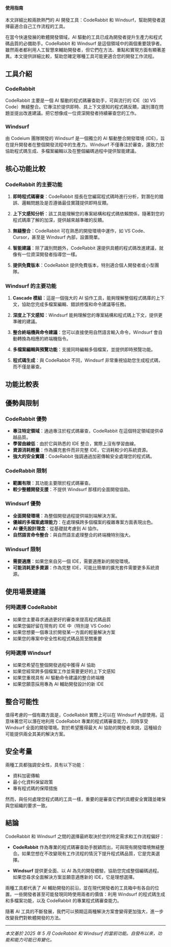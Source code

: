 
<div className="bg-blue-50 border-l-4 border-blue-500 p-4 mb-6">
  <h4 className="text-blue-800 font-medium mb-1">使用指南</h4>
  <p className="text-blue-700">
    本文詳細比較兩款熱門的 AI 開發工具：CodeRabbit 和 Windsurf，幫助開發者選擇最適合自己工作流程的工具。
  </p>
</div>

在當今快速發展的軟體開發領域，AI 驅動的工具已成為開發者提升生產力和程式碼品質的必備助手。CodeRabbit 和 Windsurf 是這個領域中的兩個重要競爭者。雖然兩者都利用人工智慧來輔助開發者，但它們在方法、重點和實現方面有顯著差異。本文提供詳細比較，幫助您確定哪種工具可能更適合您的開發工作流程。

## 工具介紹

### CodeRabbit

CodeRabbit 主要是一個 AI 驅動的程式碼審查助手，可與流行的 IDE（如 VS Code）無縫整合。它專注於提供即時、具上下文感知的程式碼反饋，識別潛在問題並提出改進建議。把它想像成一位資深開發者持續審查您的工作。

### Windsurf

由 Codeium 團隊開發的 Windsurf 是一個獨立的 AI 驅動整合開發環境 (IDE)，旨在提升開發者在整個開發流程中的生產力。Windsurf 不僅專注於審查，還致力於協助程式碼生成、多檔案編輯以及在整個編碼過程中提供智能建議。

## 核心功能比較

<FeatureComparisonChart />

### CodeRabbit 的主要功能

1. **即時程式碼審查**：CodeRabbit 擅長在您編寫程式碼時進行分析，對潛在的錯誤、邏輯問題及是否遵循最佳實踐提供即時反饋。

2. **上下文感知分析**：該工具能理解您的專案結構和程式碼依賴關係，隨著對您的程式碼庫了解的加深，提供越來越準確的反饋。

3. **無縫整合**：CodeRabbit 可在熟悉的開發環境中運作，如 VS Code、Cursor，甚至是 Windsurf 內部，設置簡單。

4. **智能建議**：除了識別問題外，CodeRabbit 還提供具體的程式碼改進建議，就像有一位資深開發者指導您一樣。

5. **提供免費版本**：CodeRabbit 提供免費版本，特別適合個人開發者或小型團隊。

### Windsurf 的主要功能

1. **Cascade 模組**：這是一個強大的 AI 協作工具，能夠理解整個程式碼庫的上下文，協助您完成多檔案編輯、錯誤修復和命令建議等任務。

2. **深度上下文感知**：Windsurf 能夠理解您的專案結構和程式碼上下文，提供更準確的建議。

3. **整合終端機與命令建議**：您可以直接使用自然語言輸入命令，Windsurf 會自動轉換為相應的終端機指令。

4. **多檔案編輯與預覽功能**：支援同時編輯多個檔案，並提供即時預覽功能。

5. **程式碼生成**：與 CodeRabbit 不同，Windsurf 非常重視協助您生成程式碼，而不僅是審查。

## 功能比較表

<FeaturesTable />

## 優勢與限制

### CodeRabbit 優勢
- **專注特定領域**：通過專注於程式碼審查，CodeRabbit 在這個特定領域提供卓越品質。
- **學習曲線低**：由於它與熟悉的 IDE 整合，實際上沒有學習曲線。
- **資源消耗輕量**：作為擴充套件而非完整 IDE，它消耗較少的系統資源。
- **強大的安全實踐**：CodeRabbit 強調通過加密傳輸安全處理您的程式碼。

### CodeRabbit 限制
- **範圍有限**：其功能主要限於程式碼審查。
- **較少整體開發支援**：不提供 Windsurf 那樣的全面開發協助。

### Windsurf 優勢
- **全面開發環境**：為整個開發過程提供端到端解決方案。
- **優越的多檔案處理能力**：在處理橫跨多個檔案的複雜專案方面表現出色。
- **AI 優先設計理念**：從基礎就考慮到 AI 協作。
- **自然語言命令整合**：與自然語言處理整合的終端機特別強大。

### Windsurf 限制
- **需要適應**：如果您來自另一個 IDE，需要適應新的開發環境。
- **可能消耗更多資源**：作為完整 IDE，可能比簡單的擴充套件需要更多系統資源。

## 使用場景建議

### 何時選擇 CodeRabbit
- 如果您主要尋求通過更好的審查來提高程式碼品質
- 如果您偏好留在現有的 IDE 中（特別是 VS Code）
- 如果您想要一個專注於開發某一方面的輕量解決方案
- 如果您的專案中安全性和程式碼品質至關重要

### 何時選擇 Windsurf
- 如果您希望在整個開發過程中獲得 AI 協助
- 如果您經常跨多個檔案工作並需要更好的上下文感知
- 如果您重視具有 AI 驅動命令建議的整合終端機
- 如果您願意採用專為 AI 輔助開發設計的新 IDE

## 整合可能性

值得考慮的一個有趣方面是，CodeRabbit 實際上可以在 Windsurf 內部使用。這意味著您可以潛在地利用 CodeRabbit 專業的程式碼審查能力，同時享受 Windsurf 全面的開發環境。對於希望獲得最大 AI 協助的開發者來說，這種組合可能提供兩全其美的解決方案。

## 安全考量

兩種工具都強調安全性，具有以下功能：
- 資料加密傳輸
- 最小化資料保留政策
- 專有程式碼的保障措施

然而，與任何處理您程式碼的工具一樣，重要的是審查它們的具體安全實踐並確保與您組織的要求一致。

## 結論

CodeRabbit 和 Windsurf 之間的選擇最終取決於您的特定需求和工作流程偏好：

- **CodeRabbit** 作為專業的程式碼審查助手脫穎而出，可與現有開發環境無縫整合。如果您想在不改變現有工作流程的情況下提升程式碼品質，它是完美選擇。

- **Windsurf** 提供更全面、以 AI 為先的開發體驗，協助您完成整個編碼過程。如果您尋求全面解決方案並願意適應新的 IDE，它是理想選擇。

兩種工具都代表了 AI 輔助開發的前沿，並在現代開發者的工具箱中有各自的位置。一些開發者甚至可能發現同時使用兩者的價值：利用 Windsurf 的程式碼生成和多檔案功能，以及 CodeRabbit 的專業程式碼審查能力。

隨著 AI 工具的不斷發展，我們可以預期這兩種解決方案會變得更加強大，進一步改變我們對軟體開發的方法。

---

*本文基於 2025 年 5 月 CodeRabbit 和 Windsurf 的當前功能。自發布以來，功能和能力可能已有變化。*